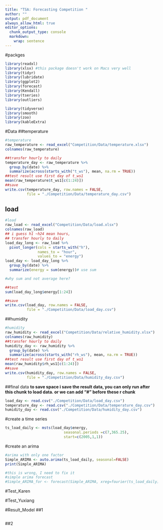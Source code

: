 ```yaml
---
title: "TSA: Forecasting Competition "
author: ""
output: pdf_document
always_allow_html: true
editor_options: 
  chunk_output_type: console
  markdown: 
    wrap: sentence
---
```

#packges    
```r
library(readxl)
library(xlsx) #this package doesn't work on Macs very well
library(tidyr)
library(lubridate)
library(ggplot2)
library(forecast)  
library(Kendall)
library(tseries)
library(outliers)

library(tidyverse)
library(smooth)
library(zoo)
library(kableExtra)

```

#Data
##temperature
```r
#temperature
raw_temperature <- read_excel("Competition/Data/temperature.xlsx")
colnames(raw_temperature) 

##transfer hourly to daily
temperature_day <- raw_temperature %>% 
  group_by(date) %>% 
  summarize(across(starts_with("t_ws"), mean, na.rm = TRUE))
##test result use first day of t_ws1
mean(raw_temperature$t_ws1[c(1:24)])
##save
write.csv(temperature_day, row.names = FALSE, 
          file = "./Competition/Data/temperature_day.csv")
```
## load
```r
#load
raw_load <- read_excel("Competition/Data/load.xlsx")
colnames(raw_load) 
## i guess h1 ~h24 mean hours,
## transfer hourly to daily
load_day_long <- raw_load %>%
  pivot_longer(cols = starts_with("h"),
               names_to = "hour",
               values_to = "energy")
load_day <- load_day_long %>% 
  group_by(date) %>% 
  summarize(energy = sum(energy))# use sum

#why sum and not average here?

##test
sum(load_day_long$energy[1:24])

##save
write.csv(load_day, row.names = FALSE, 
          file = "./Competition/Data/load_day.csv")
```

##humidity
```r
#humidity
raw_humidity <- read_excel("Competition/Data/relative_humidity.xlsx")
colnames(raw_humidity) 
##transfer hourly to daily
humidity_day <- raw_humidity %>% 
  group_by(date) %>% 
  summarize(across(starts_with("rh_ws"), mean, na.rm = TRUE))
##test result use first day of t_ws1
mean(raw_humidity$rh_ws1[c(1:24)])
##save
write.csv(humidity_day, row.names = FALSE, 
          file = "./Competition/Data/humidity_day.csv")
```

##final data
**to save space i save the result data, you can only run after this chunk to load data. or we can add "#" before these r chunk**
```r
load_day <- read.csv("./Competition/Data/load_day.csv")
temperature_day <- read.csv("./Competition/Data/temperature_day.csv")
humidity_day <- read.csv("./Competition/Data/humidity_day.csv")

```

#create a time series
```r
ts_load_daily <- msts(load_day$energy, 
                           seasonal.periods =c(7,365.25),
                           start=c(2005,1,1))
```

#create an arima
```r
#arima with only one factor
Simple_ARIMA <- auto.arima(ts_load_daily, seasonal=FALSE)
print(Simple_ARIMA)

#this is wrong, I need to fix it
#simple arima forecast
#Simple_ARIMA_for <- forecast(Simple_ARIMA, xreg=fourier(ts_load_daily), h=365)
```

#Test_Karen



#Test_Yuxiang


#Result_Model
##1
```r

```

##2
